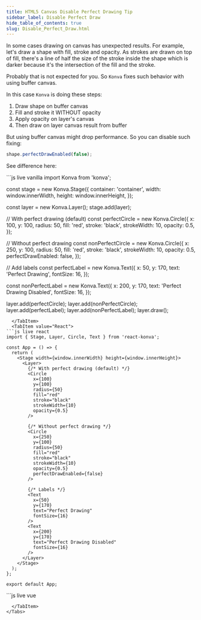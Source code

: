 ```yaml
---
title: HTML5 Canvas Disable Perfect Drawing Tip
sidebar_label: Disable Perfect Draw
hide_table_of_contents: true
slug: Disable_Perfect_Draw.html
---
```


In some cases drawing on canvas has unexpected results.
For example, let's draw a shape with fill, stroke and opacity.
As strokes are drawn on top of fill, there's a line of half the size of the stroke inside the shape which is darker
because it's the intersection of the fill and the stroke.

Probably that is not expected for you. So `Konva` fixes such behavior with using buffer canvas.

In this case `Konva` is doing these steps:

1. Draw shape on buffer canvas
2. Fill and stroke it WITHOUT opacity
3. Apply opacity on layer's canvas
4. Then draw on layer canvas result from buffer

But using buffer canvas might drop performance. So you can disable such fixing:

```javascript
shape.perfectDrawEnabled(false);
```

See difference here:


<Tabs>
  <TabItem value="Vanilla" default>
```js live vanilla
import Konva from 'konva';

const stage = new Konva.Stage({
  container: 'container',
  width: window.innerWidth,
  height: window.innerHeight,
});

const layer = new Konva.Layer();
stage.add(layer);

// With perfect drawing (default)
const perfectCircle = new Konva.Circle({
  x: 100,
  y: 100,
  radius: 50,
  fill: 'red',
  stroke: 'black',
  strokeWidth: 10,
  opacity: 0.5,
});

// Without perfect drawing
const nonPerfectCircle = new Konva.Circle({
  x: 250,
  y: 100,
  radius: 50,
  fill: 'red',
  stroke: 'black',
  strokeWidth: 10,
  opacity: 0.5,
  perfectDrawEnabled: false,
});

// Add labels
const perfectLabel = new Konva.Text({
  x: 50,
  y: 170,
  text: 'Perfect Drawing',
  fontSize: 16,
});

const nonPerfectLabel = new Konva.Text({
  x: 200,
  y: 170,
  text: 'Perfect Drawing Disabled',
  fontSize: 16,
});

layer.add(perfectCircle);
layer.add(nonPerfectCircle);
layer.add(perfectLabel);
layer.add(nonPerfectLabel);
layer.draw();
```
  </TabItem>
  <TabItem value="React">
```js live react
import { Stage, Layer, Circle, Text } from 'react-konva';

const App = () => {
  return (
    <Stage width={window.innerWidth} height={window.innerHeight}>
      <Layer>
        {/* With perfect drawing (default) */}
        <Circle
          x={100}
          y={100}
          radius={50}
          fill="red"
          stroke="black"
          strokeWidth={10}
          opacity={0.5}
        />
        
        {/* Without perfect drawing */}
        <Circle
          x={250}
          y={100}
          radius={50}
          fill="red"
          stroke="black"
          strokeWidth={10}
          opacity={0.5}
          perfectDrawEnabled={false}
        />
        
        {/* Labels */}
        <Text
          x={50}
          y={170}
          text="Perfect Drawing"
          fontSize={16}
        />
        <Text
          x={200}
          y={170}
          text="Perfect Drawing Disabled"
          fontSize={16}
        />
      </Layer>
    </Stage>
  );
};

export default App;
```
  </TabItem>
  <TabItem value="Vue">
```js live vue
<template>
  <v-stage :config="stageSize">
    <v-layer>
      <!-- With perfect drawing (default) -->
      <v-circle :config="perfectCircleConfig" />
      
      <!-- Without perfect drawing -->
      <v-circle :config="nonPerfectCircleConfig" />
      
      <!-- Labels -->
      <v-text :config="perfectLabelConfig" />
      <v-text :config="nonPerfectLabelConfig" />
    </v-layer>
  </v-stage>
</template>

<script setup>
import { ref } from 'vue';

const stageSize = {
  width: window.innerWidth,
  height: window.innerHeight
};

const perfectCircleConfig = {
  x: 100,
  y: 100,
  radius: 50,
  fill: 'red',
  stroke: 'black',
  strokeWidth: 10,
  opacity: 0.5
};

const nonPerfectCircleConfig = {
  x: 250,
  y: 100,
  radius: 50,
  fill: 'red',
  stroke: 'black',
  strokeWidth: 10,
  opacity: 0.5,
  perfectDrawEnabled: false
};

const perfectLabelConfig = {
  x: 50,
  y: 170,
  text: 'Perfect Drawing',
  fontSize: 16
};

const nonPerfectLabelConfig = {
  x: 200,
  y: 170,
  text: 'Perfect Drawing Disabled',
  fontSize: 16
};
</script>
```
  </TabItem>
</Tabs> 